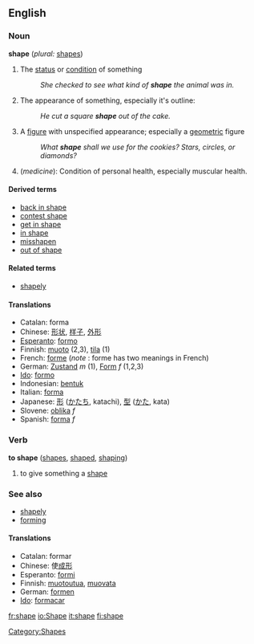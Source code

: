 ==English==

===Noun===
'''shape'''  (''plural:'' [[shapes]])
# The [[status]] or [[condition]] of something
#:''She checked to see what kind of '''shape''' the animal was in.''
# The appearance of something, especially it's outline:
#:''He cut a square '''shape''' out of the cake.''
# A [[figure]] with unspecified appearance; especially a [[geometric]] figure
#:''What '''shape''' shall we use for the cookies?  Stars, circles, or diamonds?''
# (''medicine''): Condition of personal health, especially muscular health.

====Derived terms====
*[[back in shape]]
*[[contest shape]]
*[[get in shape]]
*[[in shape]]
*[[misshapen]]
*[[out of shape]]

====Related terms====
*[[shapely]]

====Translations====
*Catalan: forma
*Chinese: [[形状]], [[样子]], [[外形]]
*[[Esperanto]]: [[formo]]
*Finnish: [[muoto]] (2,3), [[tila]] (1)
*French: [[forme]] (''note'' : forme has two meanings in French)
*German: [[Zustand]] ''m'' (1), [[Form]] ''f'' (1,2,3)
*[[Ido]]: [[formo]]
*Indonesian: [[bentuk]]
*Italian: [[forma]]
*Japanese: [[形]] ([[かたち]], katachi), [[型]] ([[かた]], kata)
*Slovene: [[oblika]] ''f''
*Spanish: [[forma]] ''f''

===Verb===
'''to shape'''  ([[shapes]], [[shaped]], [[shaping]])
# to give something a [[shape]]

===See also===
*[[shapely]]
*[[form]]ing

====Translations====
*Catalan: formar
*Chinese: 使[[成形]]
*Esperanto:  [[formi]]
*Finnish: [[muotoutua]], [[muovata]]
*German: [[formen]]
*[[Ido]]: [[formacar]]

[[Category:Shapes]]

[[fr:shape]]
[[io:Shape]]
[[it:shape]]
[[fi:shape]]